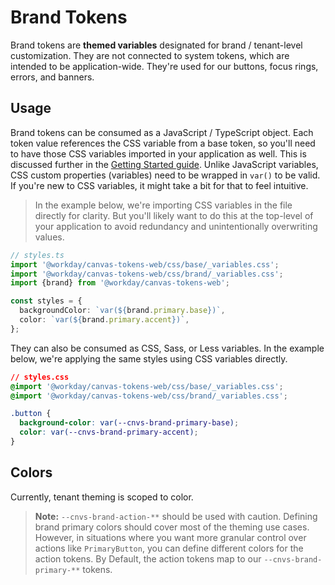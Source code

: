 
<Meta title="Docs/Brand Tokens" />

<Unstyled>

# Brand Tokens

Brand tokens are **themed variables** designated for brand / tenant-level customization. They are
not connected to system tokens, which are intended to be application-wide. They're used for our
buttons, focus rings, errors, and banners.

## Usage

Brand tokens can be consumed as a JavaScript / TypeScript object. Each token value references the
CSS variable from a base token, so you'll need to have those CSS variables imported in your
application as well. This is discussed further in the
[Getting Started guide](/docs/docs-getting-started--docs). Unlike JavaScript variables, CSS custom
properties (variables) need to be wrapped in `var()` to be valid. If you're new to CSS variables, it
might take a bit for that to feel intuitive.

> In the example below, we're importing CSS variables in the file directly for clarity. But you'll
> likely want to do this at the top-level of your application to avoid redundancy and
> unintentionally overwriting values.

```ts
// styles.ts
import '@workday/canvas-tokens-web/css/base/_variables.css';
import '@workday/canvas-tokens-web/css/brand/_variables.css';
import {brand} from '@workday/canvas-tokens-web';

const styles = {
  backgroundColor: `var(${brand.primary.base})`,
  color: `var(${brand.primary.accent})`,
};
```

They can also be consumed as CSS, Sass, or Less variables. In the example below, we're applying the
same styles using CSS variables directly.

```css
// styles.css
@import '@workday/canvas-tokens-web/css/base/_variables.css';
@import '@workday/canvas-tokens-web/css/brand/_variables.css';

.button {
  background-color: var(--cnvs-brand-primary-base);
  color: var(--cnvs-brand-primary-accent);
}
```

## Colors

Currently, tenant theming is scoped to color.

> **Note:** `--cnvs-brand-action-**` should be used with caution. Defining brand primary colors should cover most of the theming use cases. However, in situations where you want more granular control over actions like `PrimaryButton`, you can define different colors for the action tokens. By Default, the action tokens map to our `--cnvs-brand-primary-**` tokens.



<ColorTokens />

</Unstyled>
